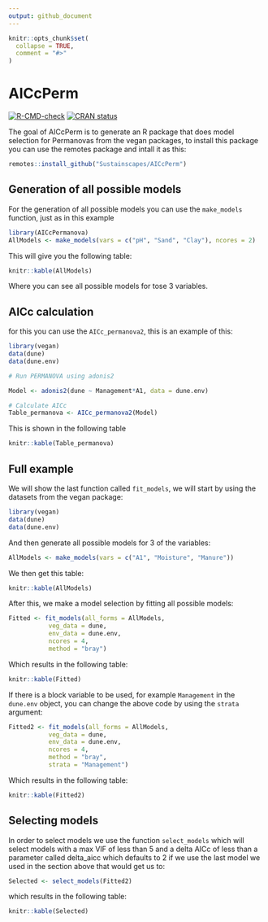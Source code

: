 ```yaml
---
output: github_document
---
```


<!-- README.md is generated from README.Rmd. Please edit that file -->

```r
knitr::opts_chunk$set(
  collapse = TRUE,
  comment = "#>"
)
```

# AICcPerm

<!-- badges: start -->
[![R-CMD-check](https://github.com/Sustainscapes/AICcPerm/actions/workflows/R-CMD-check.yaml/badge.svg)](https://github.com/Sustainscapes/AICcPerm/actions/workflows/R-CMD-check.yaml)
[![CRAN status](https://www.r-pkg.org/badges/version/AICcPermanova)](https://CRAN.R-project.org/package=AICcPermanova)
<!-- badges: end -->

The goal of AICcPerm is to generate an R package that does model selection for Permanovas from the vegan packages, to install this package you can use the remotes package and intall it as this:

```r
remotes::install_github("Sustainscapes/AICcPerm")
```


## Generation of all possible models

For the generation of all possible models you can use the `make_models` function, just as in this example

```r
library(AICcPermanova)
AllModels <- make_models(vars = c("pH", "Sand", "Clay"), ncores = 2)
```

This will give you the following table:

```r
knitr::kable(AllModels)
```

Where you can see all possible models for tose 3 variables.

## AICc calculation

for this you can use the `AICc_permanova2`, this is an example of this:

```r

library(vegan)
data(dune)
data(dune.env)

# Run PERMANOVA using adonis2

Model <- adonis2(dune ~ Management*A1, data = dune.env)

# Calculate AICc
Table_permanova <- AICc_permanova2(Model)
```

This is shown in the following table

```r
knitr::kable(Table_permanova)
```

## Full example

We will show the last function called `fit_models`, we will start by using the datasets from the vegan package:

```r
library(vegan)
data(dune)
data(dune.env)
```

And then generate all possible models for 3 of the variables:

```r
AllModels <- make_models(vars = c("A1", "Moisture", "Manure"))
```

We then get this table:

```r
knitr::kable(AllModels)
```

After this, we make a model selection by fitting all possible models:

```r
Fitted <- fit_models(all_forms = AllModels,
           veg_data = dune,
           env_data = dune.env,
           ncores = 4,
           method = "bray")
```

Which results in the following table:

```r
knitr::kable(Fitted)
```

If there is a block variable to be used, for example `Management` in the `dune.env` object, you can change the above code by using the `strata` argument:

```r
Fitted2 <- fit_models(all_forms = AllModels,
           veg_data = dune,
           env_data = dune.env,
           ncores = 4,
           method = "bray",
           strata = "Management")
```

Which results in the following table:

```r
knitr::kable(Fitted2)
```

## Selecting models

In order to select models we use the function `select_models` which will select models with a max VIF of less than 5 and a delta AICc of less than a parameter called delta_aicc which defaults to 2 if we use the last model we used in the section above that would get us to:

```r
Selected <- select_models(Fitted2)
```

which results in the following table:

```r
knitr::kable(Selected)
```


